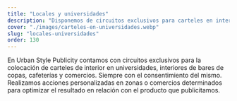 ```yaml
---
title: "Locales y universidades"
description: "Disponemos de circuitos exclusivos para carteles en interiores de universidades, bares, cafeterías y comercios en campañas a medida para lograr el máximo alcance de tu publicidad."
cover: "./images/carteles-en-universidades.webp"
slug: "locales-universidades"
order: 130
---
```


<div class="container prose-2xl *:[h2]:font-bold *:[h2]:uppercase *:[h2]:leading-tight *:[h3]:font-bold">
  En Urban Style Publicity contamos con circuitos exclusivos para la colocación
  de carteles de interior en universidades, interiores de bares de copas,
  cafeterías y comercios. Siempre con el consentimiento del mismo. Realizamos
  acciones personalizadas en zonas o comercios determinados para optimizar el
  resultado en relación con el producto que publicitamos.
</div>
